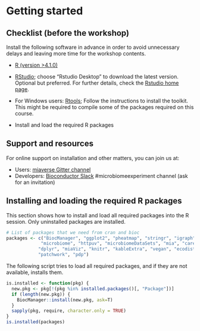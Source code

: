
# Getting started


## Checklist (before the workshop)

Install the following software in advance in order to avoid
unnecessary delays and leaving more time for the workshop contents.


* [R (version >4.1.0)](https://www.r-project.org/) 

* [RStudio](https://www.rstudio.com/products/rstudio/download/);
  choose "Rstudio Desktop" to download the latest version. Optional
  but preferred. For further details, check the [Rstudio home
  page](https://www.rstudio.com/).
  
* For Windows users: [Rtools](https://cran.r-project.org/bin/windows/Rtools/rtools40.html);
  Follow the instructions to install the toolkit. This might be required to compile some of the 
  packages required on this course.

* Install and load the required R packages


## Support and resources


For online support on installation and other matters, you can join us at:

 * Users: [miaverse Gitter channel](https://gitter.im/microbiome/miaverse?utm_source=badge&utm_medium=badge&utm_campaign=pr-badge&utm_content=badge)
 * Developers: [Bioconductor Slack](https://bioc-community.herokuapp.com) #microbiomeexperiment channel (ask for an invitation)



## Installing and loading the required R packages

This section shows how to install and load all required packages into
the R session. Only uninstalled packages are installed.

```r
# List of packages that we need from cran and bioc 
packages <- c("BiocManager", "ggplot2", "pheatmap", "stringr", "igraph", "ANCOMBC",
             "microbiome", "httpuv", "microbiomeDataSets", "mia", "caret", "ranger",
            "dplyr", "miaViz", "knitr", "kableExtra", "vegan", "ecodist", "biclust",
            "patchwork", "pdp")
```
 
The following script tries to load all required packages, and if they are not available, installs them.
```r
is.installed <- function(pkg) {
  new.pkg <- pkg[!(pkg %in% installed.packages()[, "Package"])]
  if (length(new.pkg)) {
    BiocManager::install(new.pkg, ask=T)
  }
  sapply(pkg, require, character.only = TRUE)
}
is.installed(packages)
```
